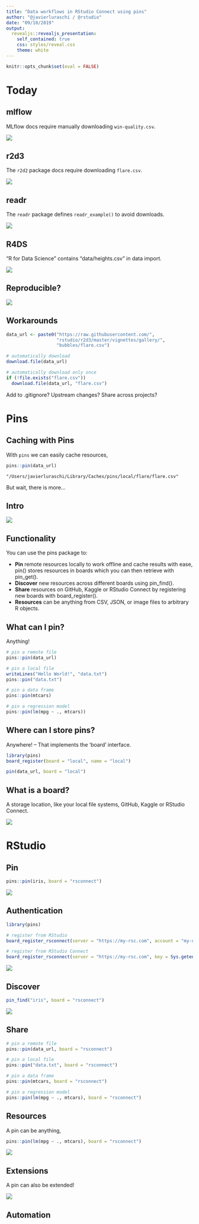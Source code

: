 ```yaml
---
title: "Data workflows in RStudio Connect using pins"
author: "@javierluraschi / @rstudio"
date: "09/10/2019"
output:
  revealjs::revealjs_presentation:
    self_contained: true
    css: styles/reveal.css
    theme: white
---
```


```r
knitr::opts_chunk$set(eval = FALSE)
```

# Today

## mlflow

MLflow docs require manually downloading `win-quality.csv`.

![](images/today-mlflow.png)

## r2d3

The `r2d2` package docs require downloading `flare.csv`.

![](images/today-r2d3.png)

## readr

The `readr` package defines `readr_example()` to avoid downloads.

![](images/today-readr.png)

## R4DS

"R for Data Science" contains "data/heights.csv" in data import.

![](images/today-r4ds.png)

## Reproducible?

![](images/today-reproducuble.jpg)

## Workarounds

```r
data_url <- paste0("https://raw.githubusercontent.com/",
                   "rstudio/r2d3/master/vignettes/gallery/",
                   "bubbles/flare.csv")

# automatically download
download.file(data_url)
```

```r
# automatically download only once
if (!file.exists("flare.csv"))
  download.file(data_url, "flare.csv")
```

Add to .gitignore? Upstream changes? Share across projects?

# Pins

## Caching with Pins

With `pins` we can easily cache resources,

```r
pins::pin(data_url)
```
```
"/Users/javierluraschi/Library/Caches/pins/local/flare/flare.csv"
```

But wait, there is more...

## Intro

![](images/pins-blog.png)

## Functionality

You can use the pins package to:

- **Pin** remote resources locally to work offline and cache results with ease, pin() stores resources in boards which you can then retrieve with pin_get().
- **Discover** new resources across different boards using pin_find().
- **Share** resources on GitHub, Kaggle or RStudio Connect by registering new boards with board_register().
- **Resources** can be anything from CSV, JSON, or image files to arbitrary R objects.

## What can I pin?

Anything!

```r
# pin a remote file
pins::pin(data_url)
```

```r
# pin a local file
writeLines("Hello World!", "data.txt")
pins::pin("data.txt")
```

```r
# pin a data frame
pins::pin(mtcars)
```

```r
# pin a regression model
pins::pin(lm(mpg ~ ., mtcars))
```

## Where can I store pins?

Anywhere! -- That implements the 'board' interface.

```r
library(pins)
board_register(board = "local", name = "local")

pin(data_url, board = "local")
```

## What is a board?

A storage location, like your local file systems, GitHub, Kaggle or RStudio Connect.

![](images/pins-board-interface.png)

# RStudio

## Pin

```r
pins::pin(iris, board = "rsconnect")
```

![](images/rstudio-pin.png)

## Authentication

```r
library(pins)

# register from RStudio
board_register_rsconnect(server = "https://my-rsc.com", account = "my-user")

# register from RStudio Connect
board_register_rsconnect(server = "https://my-rsc.com", key = Sys.getenv("RSC_API"))
```

![](images/rstudio-authenticate.png)

## Discover

```r
pin_find("iris", board = "rsconnect")
```

![](images/rstudio-discover.png)

## Share

```r
# pin a remote file
pins::pin(data_url, board = "rsconnect")
```

```r
# pin a local file
pins::pin("data.txt", board = "rsconnect")
```

```r
# pin a data frame
pins::pin(mtcars, board = "rsconnect")
```

```r
# pin a regression model
pins::pin(lm(mpg ~ ., mtcars), board = "rsconnect")
```

## Resources

A pin can be anything,

```r
pins::pin(lm(mpg ~ ., mtcars), board = "rsconnect")
```

![](images/rstudio-resources.png)

## Extensions

A pin can also be extended!

![](images/rstudio-resources-model.png)

## Automation

